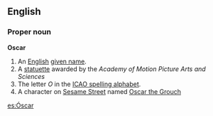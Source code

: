 ==English==
===Proper noun===
'''Oscar'''
#An [[English]] [[given name]].
#A [[statuette]] awarded by the ''Academy of Motion Picture Arts and Sciences''
#The letter ''O'' in the [[ICAO spelling alphabet]].
#A character on [[Sesame Street]] named [[Oscar the Grouch]]

[[es:Óscar]]